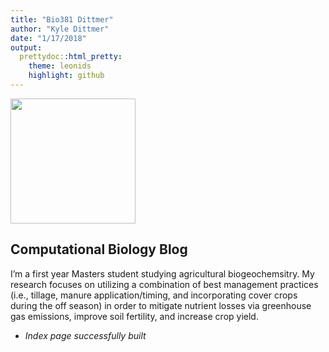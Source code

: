 ```yaml
---
title: "Bio381 Dittmer"
author: "Kyle Dittmer"
date: "1/17/2018"
output: 
  prettydoc::html_pretty:
    theme: leonids
    highlight: github
---
```

<img src="headshot.jpg" width="200" height="200" />

## Computational Biology Blog

I'm a first year Masters student studying agricultural biogeochemsitry. My research focuses on utilizing a combination of best management practices (i.e., tillage, manure application/timing, and incorporating cover crops during the off season) in order to mitigate nutrient losses via greenhouse gas emissions, improve soil fertility, and increase crop yield. 

* *Index page successfully built*

 